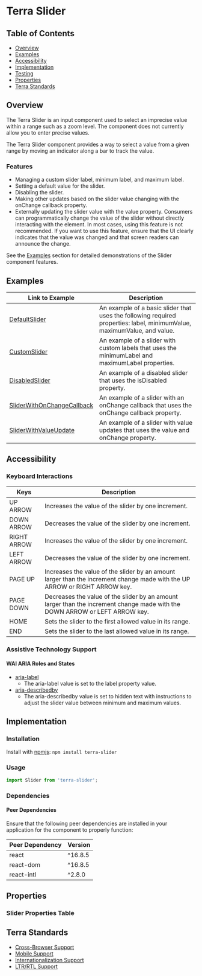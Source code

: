 

<Badge />

# Terra Slider

## Table of Contents
* [Overview](/components/cerner-terra-framework-docs/slider/about#overview)
* [Examples](/components/cerner-terra-framework-docs/slider/about#examples)
* [Accessibility](/components/cerner-terra-framework-docs/slider/about#accessibility)
* [Implementation](/components/cerner-terra-framework-docs/slider/about#implementation)
* [Testing](/components/cerner-terra-framework-docs/slider/about#testing)
* [Properties](/components/cerner-terra-framework-docs/slider/about#properties)
* [Terra Standards](/components/cerner-terra-framework-docs/slider/about#terra-standards)

## Overview
<Notice variant="important" ariaLevel="2">
The Terra Slider is an input component used to select an imprecise value within a range such as a zoom level. The component does not currently allow you to enter precise values.
</Notice>

The Terra Slider component provides a way to select a value from a given range by moving an indicator along a bar to track the value.

<DefaultSlider />

### Features
* Managing a custom slider label, minimum label, and maximum label.
* Setting a default value for the slider.
* Disabling the slider.
* Making other updates based on the slider value changing with the onChange callback property.
* Externally updating the slider value with the value property. Consumers can programmatically change the value of the slider without directly interacting with the element. In most cases, using this feature is not recommended. If you want to use this feature, ensure that the UI clearly indicates that the value was changed and that screen readers can announce the change.

See the [Examples](/components/cerner-terra-framework-docs/slider/about#examples) section for detailed demonstrations of the Slider component features.

## Examples
|Link to Example| Description|
|-|-|
|[DefaultSlider](/components/cerner-terra-framework-docs/slider/examples/default-slider)|An example of a basic slider that uses the following required properties: label, minimumValue, maximumValue, and value.|
|[CustomSlider](/components/cerner-terra-framework-docs/slider/examples/custom-slider)|An example of a slider with custom labels that uses the minimumLabel and maximumLabel properties.|
|[DisabledSlider](/components/cerner-terra-framework-docs/slider/examples/disabled-slider)|An example of a disabled slider that uses the isDisabled property. |
|[SliderWithOnChangeCallback](/components/cerner-terra-framework-docs/slider/examples/slider-with-on-change-callback)|An example of a slider with an onChange callback that uses the onChange callback property.|
|[SliderWithValueUpdate](/components/cerner-terra-framework-docs/slider/examples/slider-with-value-update)|An example of a slider with value updates that uses the value and onChange property.|

## Accessibility
### Keyboard Interactions

|Keys |Description|
|---|---|
|UP ARROW    | Increases the value of the slider by one increment.|
|DOWN ARROW     | Decreases the value of the slider by one increment. |
|RIGHT ARROW   | Increases the value of the slider by one increment.|
|LEFT ARROW     | Decreases the value of the slider by one increment.|
|PAGE UP   | Increases the value of the slider by an amount larger than the increment change made with the UP ARROW or RIGHT ARROW key.|
|PAGE DOWN    | Decreases the value of the slider by an amount larger than the increment change made with the DOWN ARROW or LEFT ARROW key. |
|HOME           | Sets the slider to the first allowed value in its range.|
|END            | Sets the slider to the last allowed value in its range.|

### Assistive Technology Support
#### WAI ARIA Roles and States
* [aria-label](https://developer.mozilla.org/en-US/docs/Web/Accessibility/ARIA/Attributes/aria-label)
  * The aria-label value is set to the label property value.
* [aria-describedby](https://developer.mozilla.org/en-US/docs/Web/Accessibility/ARIA/Attributes/aria-describedby)
  * The aria-describedby value is set to hidden text with instructions to adjust the slider value between minimum and maximum values.

## Implementation

### Installation

Install with [npmjs](https://www.npmjs.com):
`npm install terra-slider`

### Usage

```jsx
import Slider from 'terra-slider';
```

### Dependencies

#### Peer Dependencies

Ensure that the following peer dependencies are installed in your application for the component to properly function:

| Peer Dependency | Version |
|-|-|
| react | ^16.8.5 |
| react-dom | ^16.8.5 |
| react-intl | ^2.8.0 |

## Properties
### Slider Properties Table
<SliderPropsTable />

## Terra Standards
* [Cross-Browser Support](https://engineering.cerner.com/terra-ui/about/terra-ui/component-standards#cross-browser-support)
* [Mobile Support](https://engineering.cerner.com/terra-ui/about/terra-ui/component-standards#mobile-support)
* [Internationalization Support](https://engineering.cerner.com/terra-ui/about/terra-ui/component-standards#internationalization-i18n)
* [LTR/RTL Support](https://engineering.cerner.com/terra-ui/about/terra-ui/component-standards#ltr--rtl)

